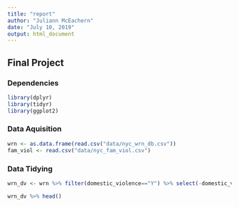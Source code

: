 ```yaml
---
title: "report"
author: "Juliann McEachern"
date: "July 10, 2019"
output: html_document
---
```



## Final Project 

### Dependencies

```r
library(dplyr)
library(tidyr)
library(ggplot2)
```

### Data Aquisition

```r
wrn <- as.data.frame(read.csv("data/nyc_wrn_db.csv"))
fam_viol <- read.csv("data/nyc_fam_viol.csv")
```

### Data Tidying

```r
wrn_dv <- wrn %>% filter(domestic_violence=="Y") %>% select(-domestic_violence, -address2, -bbl, -bin, -is_registered_with_the_attorney_general_s_office, -city, -fax, -foundation, -none_of_the_above, -nourl, -phone, -url, -borough, -census_tract, -published, -outsideloc, -outsidelocdesc) %>% droplevels()

wrn_dv %>% head()
```






